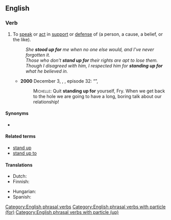 ==English==

===Verb===
{{en-verb|head=[[stand up]] [[for]]|stand<,,stood> up for}}

# {{lb|en|transitive}} To [[speak]] or [[act]] in [[support]] or [[defense]] of (a person, a cause, a belief, or the like).
#: ''She '''stood up for''' me when no one else would, and I've never forgotten it.''
#: ''Those who don't '''stand up for''' their rights are apt to lose them.''
#: ''Though I disagreed with him, I respected him for '''standing up for''' what he believed in.''
#* '''2000''' December 3, {{w|J. Stewart Burns}}, ''{{w|Futurama}}'', episode 32: “{{w|The Cryonic Woman}}”,
#*: <span style="font-variant:small-caps">Michelle:</span> Quit '''standing up for''' yourself, Fry. When we get back to the hole we are going to have a long, boring talk about our relationship!

====Synonyms====
* {{l|en|stick up for}}

====Related terms====
* [[stand up]]
* [[stand up to]]

====Translations====
{{trans-top|to speak or act in support or defense of}}
* Dutch: {{t+|nl|[[opkomen]] [[voor]]}}
* Finnish: {{t+|fi|puolustaa}}
{{trans-mid}}
* Hungarian: {{t+|hu|kiáll}}
* Spanish: {{t|es|romper una lanza por}}
{{trans-bottom}}

[[Category:English phrasal verbs]]
[[Category:English phrasal verbs with particle (for)]]
[[Category:English phrasal verbs with particle (up)]]